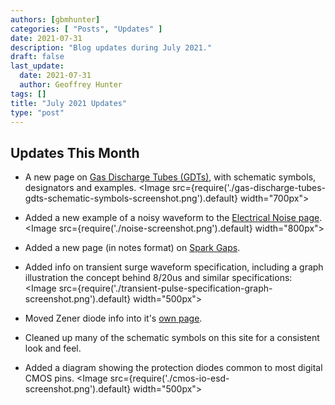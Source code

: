 ```yaml
---
authors: [gbmhunter]
categories: [ "Posts", "Updates" ]
date: 2021-07-31
description: "Blog updates during July 2021."
draft: false
last_update:
  date: 2021-07-31
  author: Geoffrey Hunter
tags: []
title: "July 2021 Updates"
type: "post"
---
```


## Updates This Month

* A new page on [Gas Discharge Tubes (GDTs)](/electronics/components/gas-discharge-tubes-gdts/), with schematic symbols, designators and examples.
    <Image src={require('./gas-discharge-tubes-gdts-schematic-symbols-screenshot.png').default} width="700px"></Image>

* Added a new example of a noisy waveform to the [Electrical Noise page](/electronics/circuit-design/electrical-noise/).
    <Image src={require('./noise-screenshot.png').default} width="800px"></Image>

* Added a new page (in notes format) on [Spark Gaps](/electronics/components/spark-gaps/).

* Added info on transient surge waveform specification, including a graph illustration the concept behind 8/20us and similar specifications:
    <Image src={require('./transient-pulse-specification-graph-screenshot.png').default} width="500px"></Image>

* Moved Zener diode info into it's [own page](/electronics/components/diodes/zener-diodes/).

* Cleaned up many of the schematic symbols on this site for a consistent look and feel.

* Added a diagram showing the protection diodes common to most digital CMOS pins.
    <Image src={require('./cmos-io-esd-screenshot.png').default} width="500px"></Image>
